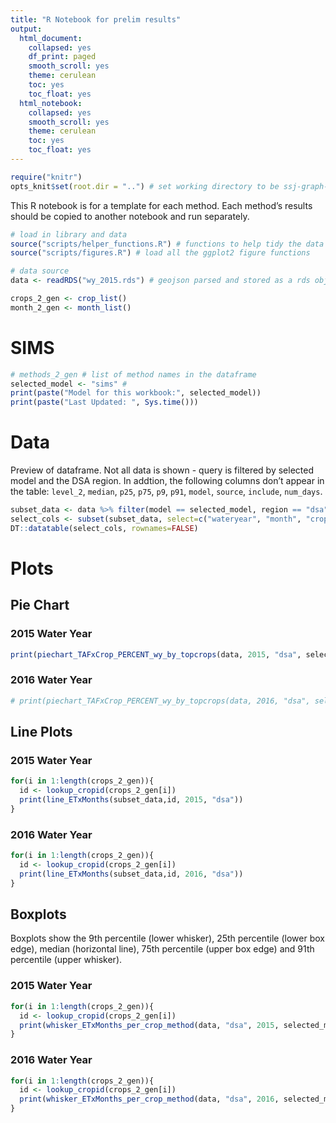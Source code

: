 ---
title: "R Notebook for prelim results"
output:
  html_document:
    collapsed: yes
    df_print: paged
    smooth_scroll: yes
    theme: cerulean
    toc: yes
    toc_float: yes
  html_notebook:
    collapsed: yes
    smooth_scroll: yes
    theme: cerulean
    toc: yes
    toc_float: yes
---

```{r "setup", include=FALSE}
require("knitr")
opts_knit$set(root.dir = "..") # set working directory to be ssj-graph-r directory
```

This R notebook is for a template for each method. Each method's results should be copied to another notebook and run separately. 

```{r source, echo=FALSE, include=FALSE}
# load in library and data
source("scripts/helper_functions.R") # functions to help tidy the data
source("scripts/figures.R") # load all the ggplot2 figure functions

# data source 
data <- readRDS("wy_2015.rds") # geojson parsed and stored as a rds object (json2df.R)

crops_2_gen <- crop_list()
month_2_gen <- month_list()

```

# SIMS
```{r, echo=FALSE}
# methods_2_gen # list of method names in the dataframe
selected_model <- "sims" # 
print(paste("Model for this workbook:", selected_model))
print(paste("Last Updated: ", Sys.time()))
```

# Data

Preview of dataframe. Not all data is shown - query is filtered by selected model and the DSA region. In addtion, the following columns don't appear in the table: `level_2`, `median`, `p25`, `p75`, `p9`, `p91`, `model`, `source`, `include`, `num_days`.
```{r head, echo=FALSE}
subset_data <- data %>% filter(model == selected_model, region == "dsa")
select_cols <- subset(subset_data, select=c("wateryear", "month", "cropname", "count", "mean", "crop_acft"))
DT::datatable(select_cols, rownames=FALSE)

```

# Plots

## Pie Chart

### 2015 Water Year 
```{r plot_pie_15, fig.width=7, fig.height=4, echo=FALSE}

print(piechart_TAFxCrop_PERCENT_wy_by_topcrops(data, 2015, "dsa", selected_model))

```



### 2016 Water Year 
```{r plot_pie_16, fig.width=7, fig.height=4, echo=FALSE}

# print(piechart_TAFxCrop_PERCENT_wy_by_topcrops(data, 2016, "dsa", selected_model))

```

## Line Plots

### 2015 Water Year 
```{r plot_line_15, fig.width=7, fig.height=4, echo=FALSE}

for(i in 1:length(crops_2_gen)){
  id <- lookup_cropid(crops_2_gen[i])
  print(line_ETxMonths(subset_data,id, 2015, "dsa"))
}

```

### 2016 Water Year 
```{r plot_line_16, fig.width=7, fig.height=4, echo=FALSE}

for(i in 1:length(crops_2_gen)){
  id <- lookup_cropid(crops_2_gen[i])
  print(line_ETxMonths(subset_data,id, 2016, "dsa"))
}

```

## Boxplots
Boxplots show the 9th percentile (lower whisker), 25th percentile (lower box edge), median (horizontal line), 75th percentile (upper box edge) and 91th percentile (upper whisker). 

### 2015 Water Year
```{r plot_box_15, fig.width=7, fig.height=4, echo=FALSE}

for(i in 1:length(crops_2_gen)){
  id <- lookup_cropid(crops_2_gen[i])
  print(whisker_ETxMonths_per_crop_method(data, "dsa", 2015, selected_model, id))
}

```
### 2016 Water Year
```{r plot_box_16, fig.width=7, fig.height=4, echo=FALSE}

for(i in 1:length(crops_2_gen)){
  id <- lookup_cropid(crops_2_gen[i])
  print(whisker_ETxMonths_per_crop_method(data, "dsa", 2016, selected_model, id))
}

```
